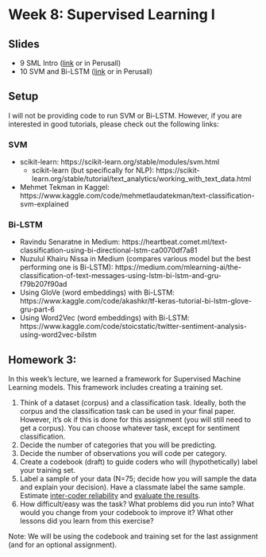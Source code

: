 # Week 8: Supervised Learning I

## Slides{.unnumbered}

- 9 SML Intro ([link](https://github.com/svallejovera/cpa_uwo/blob/main/slides/9%20SML%20Intro.pptx) or in Perusall) 
- 10 SVM and Bi-LSTM ([link](https://github.com/svallejovera/cpa_uwo/blob/main/slides/10%20SVM%20and%20Bi-LSTM.pptx) or in Perusall) 

## Setup

I will not be providing code to run SVM or Bi-LSTM.  However, if you are interested in good tutorials, please check out the following links:

### SVM{.unnumbered}

- scikit-learn: https://scikit-learn.org/stable/modules/svm.html
  - scikit-learn (but specifically for NLP): https://scikit-learn.org/stable/tutorial/text_analytics/working_with_text_data.html
- Mehmet Tekman in Kaggel: https://www.kaggle.com/code/mehmetlaudatekman/text-classification-svm-explained

### Bi-LSTM{.unnumbered}

- Ravindu Senaratne in Medium: https://heartbeat.comet.ml/text-classification-using-bi-directional-lstm-ca0070df7a81
- Nuzulul Khairu Nissa in Medium (compares various model but the best performing one is Bi-LSTM): https://medium.com/mlearning-ai/the-classification-of-text-messages-using-lstm-bi-lstm-and-gru-f79b207f90ad
- Using GloVe (word embeddings) with Bi-LSTM: https://www.kaggle.com/code/akashkr/tf-keras-tutorial-bi-lstm-glove-gru-part-6
- Using Word2Vec (word embeddings) with Bi-LSTM: https://www.kaggle.com/code/stoicstatic/twitter-sentiment-analysis-using-word2vec-bilstm 

## Homework 3:

In this week's lecture, we learned a framework for Supervised Machine Learning models. This framework includes creating a training set. 

1. Think of a dataset (corpus) and a classification task. Ideally, both the corpus and the classification task can be used in your final paper. However, it's ok if this is done for this assignment (you will still need to get a corpus). You can choose whatever task, except for sentiment classification. 
2. Decide the number of categories that you will be predicting. 
3. Decide the number of observations you will code per category. 
4. Create a codebook (draft) to guide coders who will (hypothetically) label your training set. 
5. Label a sample of your data (N=75; decide how you will sample the data and explain your decision). Have a classmate label the same sample. Estimate [inter-coder reliability](http://www.cookbook-r.com/Statistical_analysis/Inter-rater_reliability/) and [evaluate the results](https://statisticsbyjim.com/hypothesis-testing/inter-rater-reliability/).
6. How difficult/easy was the task? What problems did you run into? What would you change from your codebook to improve it? What other lessons did you learn from this exercise? 

Note: We will be using the codebook and training set for the last assignment (and for an optional assignment).  
